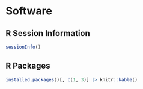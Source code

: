 # Software {#sec-soft}

## R Session Information

```r
sessionInfo()
```


## R Packages

```r
installed.packages()[, c(1, 3)] |> knitr::kable()
```